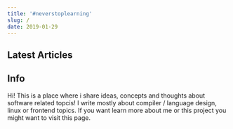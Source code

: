 ```yaml
---
title: '#neverstoplearning'
slug: /
date: 2019-01-29
---
```



## Latest Articles

## Info

Hi! This is a place where i share ideas, concepts and
thoughts about software related topcis! I write mostly
about compiler / language design, linux or frontend topics.
If you want learn more about me or this project you might
want to visit <Link to="/about">this</Link> page.
